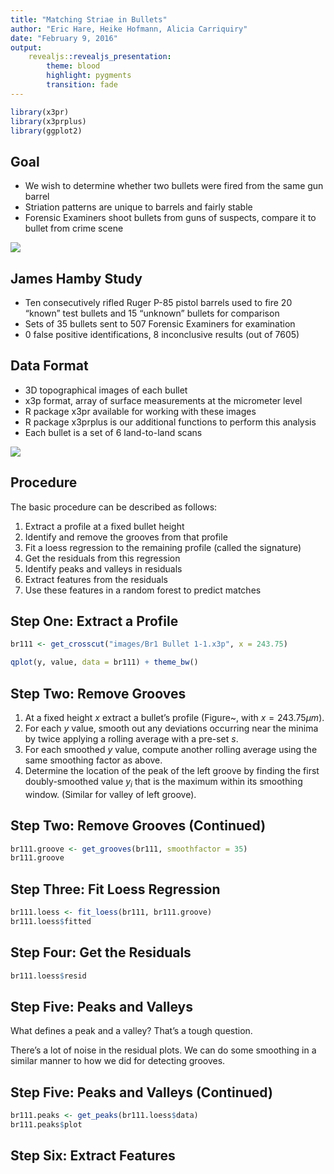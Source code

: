 ```yaml
---
title: "Matching Striae in Bullets"
author: "Eric Hare, Heike Hofmann, Alicia Carriquiry"
date: "February 9, 2016"
output: 
    revealjs::revealjs_presentation:
        theme: blood
        highlight: pygments
        transition: fade
---
```


```r
library(x3pr)
library(x3prplus)
library(ggplot2)
```

## Goal

- We wish to determine whether two bullets were fired from the same gun barrel
- Striation patterns are unique to barrels and fairly stable
- Forensic Examiners shoot bullets from guns of suspects, compare it to bullet from crime scene

![](images/striations.jpg)

## James Hamby Study

- Ten consecutively rifled Ruger P-85 pistol barrels used to fire 20 "known" test bullets and 15 "unknown" bullets for comparison
- Sets of 35 bullets sent to 507 Forensic Examiners for examination
- 0 false positive identifications, 8 inconclusive results (out of 7605)

## Data Format

- 3D topographical images of each bullet
- x3p format, array of surface measurements at the micrometer level
- R package x3pr available for working with these images
- R package x3prplus is our additional functions to perform this analysis
- Each bullet is a set of 6 land-to-land scans

![](images/bullet12.jpg)

## Procedure

The basic procedure can be described as follows:

1. Extract a profile at a fixed bullet height
2. Identify and remove the grooves from that profile
3. Fit a loess regression to the remaining profile (called the signature)
4. Get the residuals from this regression
5. Identify peaks and valleys in residuals
6. Extract features from the residuals
7. Use these features in a random forest to predict matches

## Step One: Extract a Profile

```r
br111 <- get_crosscut("images/Br1 Bullet 1-1.x3p", x = 243.75)

qplot(y, value, data = br111) + theme_bw()
```

## Step Two: Remove Grooves

1. At a fixed height $x$ extract a bullet's profile (Figure~\ref{fig:loess_step1}, with $x = 243.75\mu m$).
2. For each $y$ value, smooth out any deviations occurring near the minima by twice applying a rolling average with a pre-set \emph{smoothing factor} $s$.
3. For each smoothed $y$ value, compute another rolling average using the same smoothing factor as above.
4. Determine the location of the peak of the left groove by finding the first doubly-smoothed value $y_i$ that is the maximum within its smoothing window. (Similar for valley of left groove).

## Step Two: Remove Grooves (Continued)

```r
br111.groove <- get_grooves(br111, smoothfactor = 35)
br111.groove
```

## Step Three: Fit Loess Regression

```r
br111.loess <- fit_loess(br111, br111.groove)
br111.loess$fitted
```

## Step Four: Get the Residuals

```r
br111.loess$resid
```

## Step Five: Peaks and Valleys

What defines a peak and a valley? That's a tough question.

There's a lot of noise in the residual plots. We can do some smoothing in a similar manner to how we did for detecting grooves.

## Step Five: Peaks and Valleys (Continued)

```r
br111.peaks <- get_peaks(br111.loess$data)
br111.peaks$plot
```

## Step Six: Extract Features


